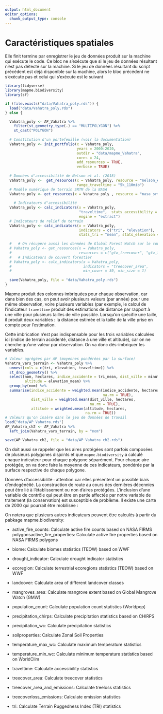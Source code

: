 ```yaml
---
output: html_document
editor_options: 
  chunk_output_type: console
---
```

# Caractéristiques spatiales

Elle finit termine par enregistrer le jeu de données produit sur la machine qui exécute le code. Ce bloc ne s'exécute que si le jeu de données résultant n'est pas détecté sur la machine. Si le jeu de données résultant du script précédent est déjà disponible sur la machine, alors le bloc précédent ne s'exécute pas et celui qui s'exécute est le suivant

```r
library(tidyverse)
library(mapme.biodiversity)
library(sf)

if (file.exists("data/Vahatra_poly.rds")) {
  load("data/Vahatra_poly.rds")
} else {

  Vahatra_poly <- AP_Vahatra %>%
    filter(st_geometry_type(.) == "MULTIPOLYGON") %>%
    st_cast("POLYGON")
  
  # Constitution d'un portefeuille (voir la documentation)
  Vahatra_poly <- init_portfolio(x = Vahatra_poly, 
                                 years = 2000:2020,
                                 outdir = "data/mapme_Vahatra",
                                 cores = 24,
                                 add_resources = TRUE,
                                 verbose = TRUE)
  
  # Données d'accessibilité de Nelson et al. (2018)
  Vahatra_poly <-  get_resources(x = Vahatra_poly, resource = "nelson_et_al",  
                                 range_traveltime = "5k_110mio")
  # Modèle numérique de terrain SRTM de la NASA
  Vahatra_poly <- get_resources(x = Vahatra_poly , resource = "nasa_srtm")
  
    # Indicateurs d'accessibilité
  Vahatra_poly <- calc_indicators(x = Vahatra_poly,
                                  "traveltime",  stats_accessibility = "mean",
                                  engine = "extract")
  # Indicateurs de relief de terrain
  Vahatra_poly <- calc_indicators(x = Vahatra_poly,
                                  indicators = c("tri", "elevation"),
                                  stats_tri = "mean", stats_elevation = "mean")
  
  #   # On récupère aussi les données de Global Forest Watch sur le couver forestier
  # Vahatra_poly <- get_resources(x = Vahatra_poly, 
  #                               resources = c("gfw_treecover", "gfw_lossyear"))
  #   # Indicateurs de couvert forestier
  # Vahatra_poly <- calc_indicators(x = Vahatra_poly,
  #                                 indicators = "treecover_area", 
  #                                 min_cover = 30, min_size = 1)
  
  save(Vahatra_poly, file = "data/Vahatra_poly.rds")
}
```

Mapme produit des colonnes imbriquées pour chaque observation, car dans bien des cas, on peut avoir plusieurs valeurs (par année) pour une même observation, voire plusieurs variables (par exemple, le calcul de l'indicateur `traveltime` produit des estimations de distance par rapport à une ville pour plusieurs tailles de ville possible. Lorsqu'on spécifie une taille, il produit deux variables : la distance estimée et la taille de la ville prise en compte pour l'estimation.

Cette imbrication n'est pas indispensable pour les trois variables calculées ici (indice de terrain accidenté, distance à une ville et altitude), car on ne cherche qu'une valeur par observation. On va donc dés-imbriquer les variables. 

```r
# Valeur agrégées par AP (moyennes pondérées par la surface)
Vahatra_vars_terrain <- Vahatra_poly %>%
  unnest(cols = c(tri, elevation, traveltime)) %>%
  st_drop_geometry() %>%
  select(nom, hectares, indice_accidente = tri_mean, dist_ville = minutes_mean, 
         altitude = elevation_mean) %>%
  group_by(nom) %>%
  summarise(indice_accidente = weighted.mean(indice_accidente, hectares,
                                             na.rm = TRUE),
            dist_ville = weighted.mean(dist_ville, hectares,
                                       na.rm = TRUE),
            altitude = weighted.mean(altitude, hectares,
                                     na.rm = TRUE))
# Valeurs qu'on insère dans le jeu de données de travail
load("data/AP_Vahatra.rds")
AP_Vahatra_ch2 <- AP_Vahatra %>%
  left_join(Vahatra_vars_terrain, by = "nom")

save(AP_Vahatra_ch2, file = "data/AP_Vahatra_ch2.rds")
```


On doit aussi se rappeler que les aires protégées sont parfois composées de plusieurs polygones disjoints et que `mapme.biodiversity` a calculé chaque indicateur pour chaque polygone séparément. Pour chaque aire protégée, on va donc faire la moyenne de ces indicateurs, pondérée par la surface respective de chaque polygone.



Données d'accessibilité : attention car elles présentent un possible biais d'endogénéité. La construction de route au cours des dernières décennies peut être lié à l'établissement ou non d'aires protégées. L'inclusion d'une variable de contrôle qui peut être en partie affectée par notre variable de traitement (la conservation) est susceptible de problème. Il existe une carte de 2000 qui pourrait être mobilisée : 


On notera que plusieurs autres indicateurs peuvent être calculés à partir du pabkage mapme.biodiversity:

-   active_fire_counts: Calculate active fire counts based on NASA FIRMS polygonsactive_fire_properties: Calculate active fire properties based on NASA FIRMS polygons

-   biome: Calculate biomes statistics (TEOW) based on WWF

-   drought_indicator: Calculate drought indicator statistics

-   ecoregion: Calculate terrestrial ecoregions statistics (TEOW) based on WWF

-   landcover: Calculate area of different landcover classes

-   mangroves_area: Calculate mangrove extent based on Global Mangrove Watch (GMW)

-   population_count: Calculate population count statistics (Worldpop)

-   precipitation_chirps: Calculate precipitation statistics based on CHIRPS

-   precipitation_wc: Calculate precipitation statistics

-   soilproperties: Calculate Zonal Soil Properties

-   temperature_max_wc: Calculate maximum temperature statistics

-   temperature_min_wc: Calculate minimum temperature statistics based on WorldClim

-   traveltime: Calculate accessibility statistics

-   treecover_area: Calculate treecover statistics

-   treecover_area_and_emissions: Calculate treeloss statistics

-   treecoverloss_emissions: Calculate emission statistics

-   tri: Calculate Terrain Ruggedness Index (TRI) statistics